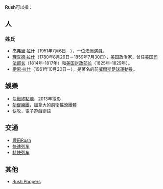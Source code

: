 {{TOC right}}
{{noteTA
|1=zh-cn:杰弗里·拉什; zh-tw:傑佛瑞·羅許; zh-hk:謝菲·路殊
|2=zh-hans:伊恩·拉什; zh-hk:伊恩·魯殊;
|G1=Show
|G2=Movie
}}
'''Rush'''可以指：
==人==
===姓氏===
*[[杰弗里·拉什|杰弗里·拉什]]（1951年7月6日－），一位[[澳洲|澳洲]][[演員|演員]]。
*[[理查德·拉什|理查德·拉什]]（1780年8月29日－1859年7月30日），[[美国|美国]]政治家，曾任[[美国司法部长|美国司法部长]]（1814年-1817年）和[[美国财政部长|美国财政部长]]（1825年-1829年）。
*[[伊恩·拉什|伊恩·拉什]]（1961年10月20日－），是著名的前[[威爾斯|威爾斯]][[足球|足球]][[運動員|運動員]]。

==娛樂==
*[[決戰終點線|決戰終點線]]，2013年電影
*[[匆促樂團|匆促樂團]]，加拿大的前衛搖滾團體
*[[快攻|快攻]]，電子遊戲術語

==交通==
*[[豐田Rush|豐田Rush]]
*[[快速列车|快速列车]]
*[[特快列车|特快列车]]

== 其他 ==

* [[Rush_Poppers|Rush Poppers]]
{{Disambig|Cat=非中文名稱消歧义}}